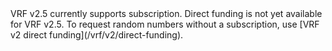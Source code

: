 
<Aside type="note" title="VRF v2.5 availability">
  VRF v2.5 currently supports subscription. Direct funding is not yet available for VRF v2.5.
  To request random numbers without a subscription, use [VRF v2 direct funding](/vrf/v2/direct-funding).
</Aside>
